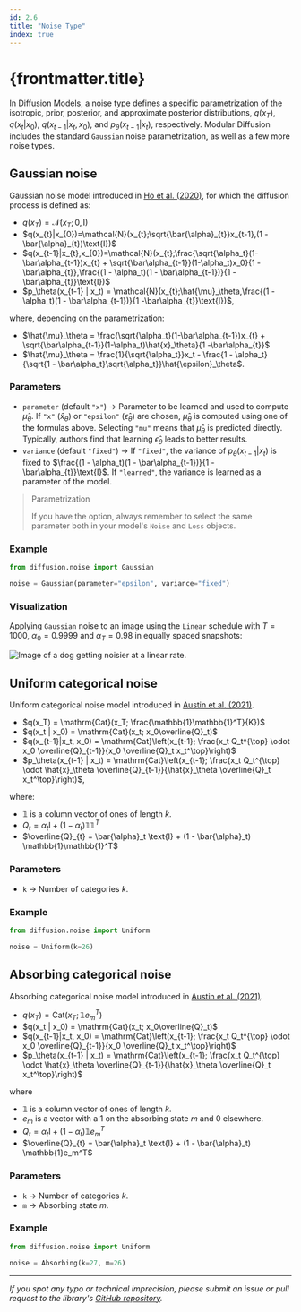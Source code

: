```yaml
---
id: 2.6
title: "Noise Type"
index: true
---
```


# {frontmatter.title}

In Diffusion Models, a noise type defines a specific parametrization of the isotropic, prior, posterior, and approximate posterior distributions, $q(x_{T})$, $q(x_{t}|x_{0})$, $q(x_{t-1}|x_{t},x_{0})$, and $p_\theta(x_{t-1} | x_t)$, respectively. Modular Diffusion includes the standard `Gaussian` noise parametrization, as well as a few more noise types.

## Gaussian noise

Gaussian noise model introduced in [Ho et al. (2020)](https://arxiv.org/abs/2006.11239), for which the diffusion process is defined as:

- $q(x_{T})=\mathcal{N}(x_T; 0, \text{I})$
- $q(x_{t}|x_{0})=\mathcal{N}(x_{t};\sqrt{\bar{\alpha}_{t}}x_{t-1},(1 - \bar{\alpha}_{t})\text{I})$
- $q(x_{t-1}|x_{t},x_{0})=\mathcal{N}(x_{t};\frac{\sqrt{\alpha_t}(1-\bar\alpha_{t-1})x_{t} + \sqrt{\bar\alpha_{t-1}}(1-\alpha_t)x_0}{1 -\bar\alpha_{t}},\frac{(1 - \alpha_t)(1 - \bar\alpha_{t-1})}{1 -\bar\alpha_{t}}\text{I})$
- $p_\theta(x_{t-1} | x_t) = \mathcal{N}(x_{t};\hat{\mu}_\theta,\frac{(1 - \alpha_t)(1 - \bar\alpha_{t-1})}{1 -\bar\alpha_{t}}\text{I})$,

where, depending on the parametrization:

- $\hat{\mu}_\theta = \frac{\sqrt{\alpha_t}(1-\bar\alpha_{t-1})x_{t} + \sqrt{\bar\alpha_{t-1}}(1-\alpha_t)\hat{x}_\theta}{1 -\bar\alpha_{t}}$
- $\hat{\mu}_\theta = \frac{1}{\sqrt{\alpha_t}}x_t - \frac{1 - \alpha_t}{\sqrt{1 - \bar\alpha_t}\sqrt{\alpha_t}}\hat{\epsilon}_\theta$.

### Parameters

- `parameter` (default `"x"`) -> Parameter to be learned and used to compute $\hat{\mu}_\theta$. If `"x"` ($\hat{x}_\theta$) or `"epsilon"` ($\hat{\epsilon}_\theta$) are chosen, $\hat{\mu}_\theta$ is computed using one of the formulas above. Selecting `"mu"` means that $\hat{\mu}_\theta$ is predicted directly. Typically, authors find that learning $\hat{\epsilon}_\theta$ leads to better results.
- `variance` (default `"fixed"`) -> If `"fixed"`, the variance of $p_\theta(x_{t-1} | x_t)$ is fixed to $\frac{(1 - \alpha_t)(1 - \bar\alpha_{t-1})}{1 -\bar\alpha_{t}}\text{I}$. If `"learned"`, the variance is learned as a parameter of the model.

> Parametrization
>
> If you have the option, always remember to select the same parameter both in your model's `Noise` and `Loss` objects.

### Example

```python
from diffusion.noise import Gaussian

noise = Gaussian(parameter="epsilon", variance="fixed")
```

### Visualization

Applying `Gaussian` noise to an image using the `Linear` schedule with $T=1000$, $\alpha_0=0.9999$ and $\alpha_T=0.98$ in equally spaced snapshots:

![Image of a dog getting noisier at a linear rate.](/modular-diffusion/docs/images/modules/noise-schedule/linear.png)

## Uniform categorical noise

Uniform categorical noise model introduced in [Austin et al. (2021)](https://arxiv.org/abs/2107.03006).

- $q(x_T) = \mathrm{Cat}(x_T; \frac{\mathbb{1}\mathbb{1}^T}{K})$
- $q(x_t | x_0) = \mathrm{Cat}(x_t; x_0\overline{Q}_t)$
- $q(x_{t-1}|x_t, x_0) = \mathrm{Cat}\left(x_{t-1}; \frac{x_t Q_t^{\top} \odot  x_0 \overline{Q}_{t-1}}{x_0 \overline{Q}_t x_t^\top}\right)$
- $p_\theta(x_{t-1} | x_t) = \mathrm{Cat}\left(x_{t-1}; \frac{x_t Q_t^{\top} \odot  \hat{x}_\theta \overline{Q}_{t-1}}{\hat{x}_\theta \overline{Q}_t x_t^\top}\right)$,

where:

- $\mathbb{1}$ is a column vector of ones of length $k$.
- $Q_t = \alpha_t \text{I} + (1 - \alpha_t) \mathbb{1}\mathbb{1}^T$ 
- $\overline{Q}_{t} = \bar{\alpha}_t \text{I} + (1 - \bar{\alpha}_t) \mathbb{1}\mathbb{1}^T$

### Parameters

- `k` -> Number of categories $k$.

### Example

```python
from diffusion.noise import Uniform

noise = Uniform(k=26)
```

## Absorbing categorical noise

Absorbing categorical noise model introduced in [Austin et al. (2021)](https://arxiv.org/abs/2107.03006).

- $q(x_T) = \mathrm{Cat}(x_T; \mathbb{1}e_m^T)$
- $q(x_t | x_0) = \mathrm{Cat}(x_t; x_0\overline{Q}_t)$
- $q(x_{t-1}|x_t, x_0) = \mathrm{Cat}\left(x_{t-1}; \frac{x_t Q_t^{\top} \odot  x_0 \overline{Q}_{t-1}}{x_0 \overline{Q}_t x_t^\top}\right)$
- $p_\theta(x_{t-1} | x_t) = \mathrm{Cat}\left(x_{t-1}; \frac{x_t Q_t^{\top} \odot  \hat{x}_\theta \overline{Q}_{t-1}}{\hat{x}_\theta \overline{Q}_t x_t^\top}\right)$

where 

- $\mathbb{1}$ is a column vector of ones of length $k$.
- $e_m$ is a vector with a 1 on
the absorbing state $m$ and 0 elsewhere.
- $Q_t = \alpha_t \text{I} + (1 - \alpha_t) \mathbb{1}e_m^T$ 
- $\overline{Q}_{t} = \bar{\alpha}_t \text{I} + (1 - \bar{\alpha}_t) \mathbb{1}e_m^T$

### Parameters

- `k` -> Number of categories $k$.
- `m` -> Absorbing state $m$.

### Example

```python
from diffusion.noise import Uniform

noise = Absorbing(k=27, m=26)
```

---

*If you spot any typo or technical imprecision, please submit an issue or pull request to the library's [GitHub repository](https://github.com/cabralpinto/modular-diffusion).*